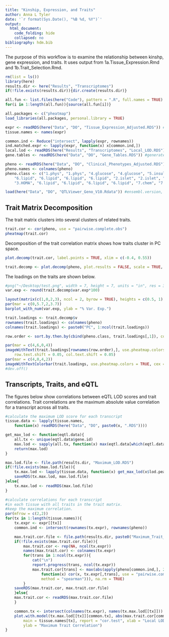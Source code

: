 ```yaml
---
title: "Kinship, Expression, and Traits"
author: Anna L Tyler
date: '`r format(Sys.Date(), "%B %d, %Y")`'
output: 
  html_document:
    code_folding: hide
    collapsed: no
bibliography: hdm.bib 
---
```


The purpose of this workflow is to examine the relationship
between kinshp, gene expression, and traits. It uses output
from 1a.Tissue_Expression.Rmd and 1b.Trait_Selection.Rmd.

```r
rm(list = ls())
library(here)
results.dir <- here("Results", "Transcriptomes")
if(!file.exists(results.dir)){dir.create(results.dir)}
```

```r
all.fun <- list.files(here("Code"), pattern = ".R", full.names = TRUE)
for(i in 1:length(all.fun)){source(all.fun[i])}

all.packages <- c("pheatmap")
load_libraries(all.packages, personal.library = TRUE)
```

```r

expr <- readRDS(here("Data", "DO", "Tissue_Expression_Adjusted.RDS")) #generated in 1a.Tissue_Expression.Rmd
tissue.names <- names(expr)

common.ind <- Reduce("intersect", lapply(expr, rownames))
ind.matched.expr <- lapply(expr, function(x) x[common.ind,])
local.lod <- readRDS(here("Results", "Transcriptomes", "Local_LOD.RDS")) #generated in 1a.Tissue_Expression.Rmd
gene.tables <- readRDS(here("Data", "DO", "Gene_Tables.RDS")) #generated in 1a.Tissue_Expression.Rmd

pheno <- readRDS(here("Data", "DO", "Clinical_Phenotypes_Adjusted.RDS")) #generated in 1b.Trait_Selection.Rmd
pheno.names <- colnames(pheno)
pheno.class <- c("1.phys", "1.phys", "4.glucose", "4.glucose", "5.insulin", "5.insulin",
    "6.lipid", "6.lipid", "6.lipid", "6.lipid", "2.islet", "2.islet", "2.islet", "3.HOMA", 
    "3.HOMA", "6.lipid", "6.lipid", "6.lipid", "6.lipid", "7.chem", "7.chem", "1.phys")

load(here("Data", "DO", "QTLViewer_Geno_V10.Rdata")) #ensembl.version, genoprobs, K, map, markers

```

## Trait Matrix Decomposition

The trait matrix clusters into several clusters of related traits.

```r
trait.cor <- cor(pheno, use = "pairwise.complete.obs")
pheatmap(trait.cor)
```

Decomposition of the trait correlation matrix shows
how traits cluster in PC space.

```r
plot.decomp(trait.cor, label.points = TRUE, xlim = c(-0.4, 0.55))
```

```r
trait.decomp <- plot.decomp(pheno, plot.results = FALSE, scale = TRUE, pc = ncol(pheno))
```

The loadings on the traits are shown below.

```r
#png("~/Desktop/test.png", width = 7, height = 7, units = "in", res = 300)
var.exp <- round(trait.decomp$var.exp*100)

layout(matrix(c(1,0,2,3), ncol = 2, byrow = TRUE), heights = c(0.5, 1), widths = c(1, 0.1 ))
par(mar = c(0,5.7,2,3.7))
barplot_with_num(var.exp, ylab = "% Var. Exp.")

trait.loadings <- trait.decomp$v
rownames(trait.loadings) <- colnames(pheno)
colnames(trait.loadings) <- paste0("PC", 1:ncol(trait.loadings))

row.order <- sort.by.then.by(cbind(pheno.class, trait.loadings[,1]), col.type = c("c", "n"))

par(mar = c(4,6,0,4))
imageWithText(trait.loadings[rownames(row.order),], use.pheatmap.colors = TRUE, show.text = FALSE,
    row.text.shift = 0.05, col.text.shift = 0.05)
par(mar = c(4,0,4,2))
imageWithTextColorbar(trait.loadings, use.pheatmap.colors = TRUE, cex = 1, bar.lwd = 3)
#dev.off()
```

## Transcripts, Traits, and eQTL

The figures below show correlations between eQTL LOD
scores and trait correlations. Trait correlations are
the maximum absolute value correlation for a transcript
across all traits.

```r
#calculate the maximum LOD score for each transcript
tissue.data <- lapply(tissue.names, 
    function(x) readRDS(here("Data", "DO", paste0(x, ".RDS"))))

get_max_lod <- function(eqtl.data){
    all.tx <- unique(eqtl.data$gene.id)
    max.lod <- sapply(all.tx, function(x) max(eqtl.data[which(eqtl.data$gene.id == x),"lod"]))
    return(max.lod)
}

max.lod.file <- file.path(results.dir, "Maximum_LOD.RDS")
if(!file.exists(max.lod.file)){
    tx.max.lod <- lapply(tissue.data, function(x) get_max_lod(x$lod.peaks$additive))
    saveRDS(tx.max.lod, max.lod.file)
}else{
    tx.max.lod <- readRDS(max.lod.file)
}
```

```r

#calculate correlations for each transcript
#in each tissue with all traits in the trait matrix.
#keep the maximum correlation.
par(mfrow = c(2,2))
for(tx in 1:length(tissue.names)){
    tx.expr <- expr[[tx]]
    common.ind <- intersect(rownames(tx.expr), rownames(pheno))

    max.trait.cor.file <- file.path(results.dir, paste0("Maximum_Trait_Correlation_", tissue.names[tx], ".RDS"))
    if(!file.exists(max.trait.cor.file)){
        max.trait.cor <- rep(NA, ncol(tx.expr))
        names(max.trait.cor) <- colnames(tx.expr)
        for(trans in 1:ncol(tx.expr)){
            cat("\n")
            report.progress(trans, ncol(tx.expr))
            max.trait.cor[trans] <- max(abs(apply(pheno[common.ind,], 2, 
                function(x) cor(x, tx.expr[,trans], use = "pairwise.complete.obs", 
                method = "spearman"))), na.rm = TRUE)
        }
    saveRDS(max.trait.cor, max.trait.cor.file)
    }else{
    max.trait.cor <- readRDS(max.trait.cor.file)
    }

    common.tx <- intersect(colnames(tx.expr), names(tx.max.lod[[tx]]))
    plot.with.model(tx.max.lod[[tx]][common.tx], abs(max.trait.cor[common.tx]),
        main = tissue.names[tx], report = "cor.test", xlab = "Local LOD",
        ylab = "Maximum Trait Correlation")
}
```

